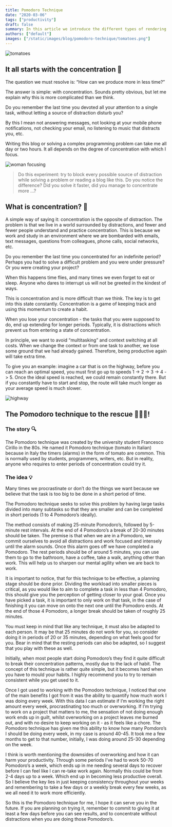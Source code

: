 ```yaml
---
title: Pomodoro Technique
date: "2020-03-06"
tags: ["productivity"]
draft: false
summary: In this article we introduce the different types of rendering web pages in Next JS.
authors: ["default"]
images: ["/static/images/blog/pomodoro-technique/tomatoes.png"]
---
```


<TOCInline toc={props.toc} />

![tomatoes](/static/images/blog/pomodoro-technique/tomatoes.jpg)

## It all starts with the concentration 🙇

The question we must resolve is: “How can we produce more in less time?”

The answer is simple: with concentration. Sounds pretty obvious, but let me explain why this is more complicated than we think.

Do you remember the last time you devoted all your attention to a single task, without letting a source of distraction disturb you?

By this I mean not answering messages, not looking at your mobile phone notifications, not checking your email, no listening to music that distracts you, etc.

Writing this blog or solving a complex programming problem can take me all day or two hours. It all depends on the degree of concentration with which I focus.

![woman focusing](/static/images/blog/pomodoro-technique/woman-focusing.jpg)

> Do this experiment: try to block every possible source of distraction while solving a problem or reading a blog like this. Do you notice the difference? Did you solve it faster, did you manage to concentrate more …?

## What is concentration? 👀

A simple way of saying it: concentration is the opposite of distraction. The problem is that we live in a world surrounded by distractions, and fewer and fewer people understand and practice concentration. This is because we work and study in an environment where we are bombarded with emails, text messages, questions from colleagues, phone calls, social networks, etc.

Do you remember the last time you concentrated for an indefinite period? Perhaps you had to solve a difficult problem and you were under pressure? Or you were creating your project?

When this happens time flies, and many times we even forget to eat or sleep. Anyone who dares to interrupt us will not be greeted in the kindest of ways.

This is concentration and is more difficult than we think. The key is to get into this state constantly. Concentration is a game of keeping track and using this momentum to create a habit.

When you lose your concentration - the tasks that you were supposed to do, end up extending for longer periods. Typically, it is distractions which prevent us from entering a state of concentration.

In principle, we want to avoid “multitasking” and context switching at all costs. When we change the context or from one task to another, we lose some ground that we had already gained. Therefore, being productive again will take extra time.

To give you an example: imagine a car that is on the highway, before you can reach an optimal speed, you must first go up to speeds 1 -> 2 -> 3 -> 4 -> 5.
Once the ideal speed is reached, we could remain constantly there.
But if you constantly have to start and stop, the route will take much longer as your average speed is much slower.

![highway](/static/images/blog/pomodoro-technique/highway.jpg)

## The Pomodoro technique to the rescue 🍅🍅🍅!

### The story 🔍

The Pomodoro technique was created by the university student Francesco Cirillo in the 80s. He named it Pomodoro technique (tomato in Italian) because in Italy the timers (alarms) in the form of tomato are common. This is normally used by students, programmers, writers, etc. But in reality, anyone who requires to enter periods of concentration could try it.

### The idea 💡

Many times we procrastinate or don’t do the things we want because we believe that the task is too big to be done in a short period of time.

The Pomodoro technique seeks to solve this problem by having large tasks divided into many subtasks so that they are smaller and can be completed in short periods (1 to 4 Pomodoro’s ideally).

The method consists of making 25-minute Pomodoro’s, followed by 5-minute rest intervals.
At the end of 4 Pomodoro’s a break of 20-30 minutes should be taken.
The premise is that when we are in a Pomodoro, we commit ourselves to avoid all distractions and work focused and intensely until the alarm sounds. Once this alarm goes off we have completed a Pomodoro.
The rest periods should be of around 5 minutes, you can use them to go to the bathroom, have a coffee, take a walk, anything other than work. This will help us to sharpen our mental agility when we are back to work.

It is important to notice, that for this technique to be effective, a planning stage should be done prior.
Dividing the workload into smaller pieces is critical, as you would like to aim to complete a task in less than 4 Pomodoro, this should give you the perception of getting closer to your goal. Once you have picked a task, it is important to only work on that task, in the case of finishing it you can move on onto the next one until the Pomodoro ends. At the end of those 4 Pomodoro, a longer break should be taken of roughly 25 minutes.

You must keep in mind that like any technique, it must also be adapted to each person. It may be that 25 minutes do not work for you, so consider doing it in periods of 20 or 35 minutes, depending on what feels good for you. Bear in mind that the resting periods can also be adapted, so I suggest that you play with these as well.

Initially, when most people start doing Pomodoro’s they find it quite difficult to break their concentration patterns, mostly due to the lack of habit. The concept of this technique is rather quite simple, but it becomes hard when you have to mould your habits. I highly recommend you to try to remain consistent while you get used to it.

Once I got used to working with the Pomodoro technique, I noticed that one of the main benefits I got from it was the ability to quantify how much work I was doing every week. With this data I can estimate if I’m working the right amount every week, procrastinating too much or overworking. If I’m trying to work on a project that matters to me, the sensation of not doing enough work ends up in guilt, whilst overworking on a project leaves me burned out, and with no desire to keep working on it - as it feels like a chore. The Pomodoro technique has given me this ability to know how many Pomdoro’s I should be doing every week, in my case is around 40-45. It took me a few months to get to that number, initially, I was doing around 25-30 depending on the week.

I think is worth mentioning the downsides of overworking and how it can harm your productivity. Through some periods I’ve had to work 50-70 Pomodoro’s a week, which ends up in me needing several days to recover before I can feel like I can re-take work again. Normally this could be from 2-4 days up to a week. Which end up in becoming less productive overall. So I believe the key lies in just keeping consistency throughout your weeks and remembering to take a few days or a weekly break every few weeks, as we all need it to work more efficiently.

So this is the Pomodoro technique for me, I hope it can serve you in the future. If you are planning on trying it, remember to commit to giving it at least a few days before you can see results, and to concentrate without distractions when you are doing those Pomodoro’s.
